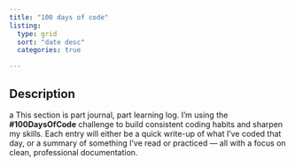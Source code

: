 ```yaml
---
title: "100 days of code"
listing: 
  type: grid
  sort: "date desc"
  categories: true

---
```





## Description
a
This section is part journal, part learning log. I’m using the **#100DaysOfCode** challenge to build consistent coding habits and sharpen my skills. Each entry will either be a quick write-up of what I’ve coded that day, or a summary of something I’ve read or practiced — all with a focus on clean, professional documentation.
